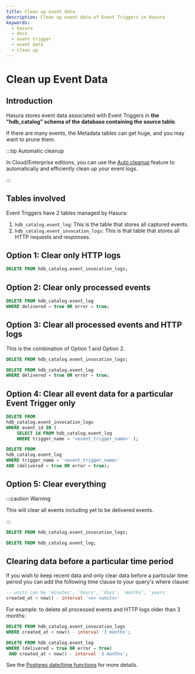 ```yaml
---
title: Clean up event data
description: Clean up event data of Event Triggers in Hasura
keywords:
  - hasura
  - docs
  - event trigger
  - event data
  - clean up
---
```


# Clean up Event Data

## Introduction

Hasura stores event data associated with Event Triggers in **the "hdb_catalog" schema of the database containing the source table**.

If there are many events, the Metadata tables can get huge, and you may want to prune them.

:::tip Automatic cleanup

In Cloud/Enterprise editions, you can use the [Auto cleanup](auto-cleanup.mdx) feature
to automatically and efficiently clean up your event logs.

:::

## Tables involved

Event Triggers have 2 tables managed by Hasura:

1.  `hdb_catalog.event_log`: This is the table that stores all captured
    events.
2.  `hdb_catalog.event_invocation_logs`: This is that table that stores
    all HTTP requests and responses.

## Option 1: Clear only HTTP logs

```sql
DELETE FROM hdb_catalog.event_invocation_logs;
```

## Option 2: Clear only processed events

```sql
DELETE FROM hdb_catalog.event_log
WHERE delivered = true OR error = true;
```

## Option 3: Clear all processed events and HTTP logs

This is the combination of Option 1 and Option 2.

```sql
DELETE FROM hdb_catalog.event_invocation_logs;

DELETE FROM hdb_catalog.event_log
WHERE delivered = true OR error = true;
```

## Option 4: Clear all event data for a particular Event Trigger only

```sql
DELETE FROM
hdb_catalog.event_invocation_logs
WHERE event_id IN (
    SELECT id FROM hdb_catalog.event_log
    WHERE trigger_name = '<event_trigger_name>' );

DELETE FROM
hdb_catalog.event_log
WHERE trigger_name = '<event_trigger_name>'
AND (delivered = true OR error = true);
```

## Option 5: Clear everything

:::caution Warning

This will clear all events including yet to be delivered events.

:::

```sql
DELETE FROM hdb_catalog.event_invocation_logs;

DELETE FROM hdb_catalog.event_log;
```

## Clearing data before a particular time period

If you wish to keep recent data and only clear data before a particular
time period you can add the following time clause to your query's where
clause:

```sql
-- units can be 'minutes', 'hours', 'days', 'months', 'years'
created_at < now() - interval '<x> <units>'
```

For example: to delete all processed events and HTTP logs older than 3
months:

```sql
DELETE FROM hdb_catalog.event_invocation_logs
WHERE created_at < now() - interval '3 months';

DELETE FROM hdb_catalog.event_log
WHERE (delivered = true OR error = true)
 AND created_at < now() - interval '3 months';
```

See the [Postgres date/time functions](https://www.postgresql.org/docs/current/functions-datetime.html)
for more details.
